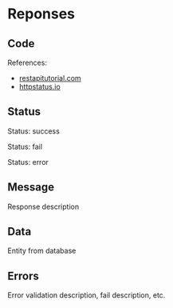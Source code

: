 
# Reponses

## Code

References:

- [restapitutorial.com](https://www.restapitutorial.com/httpstatuscodes.html)
- [httpstatus.io](https://httpstatus.io/http-status-codes)

## Status

Status: <Badge outline variant="success">success</Badge>

Status: <Badge outline variant="warning">fail</Badge>

Status: <Badge outline variant="danger">error</Badge>

## Message

Response description

## Data

Entity from database

## Errors

Error validation description, fail description, etc.
